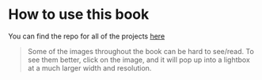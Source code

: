 # How to use this book {-}

You can find the repo for all of the projects [here](https://github.com/robertguss/howtocode-understanding-the-jamstack)

> Some of the images throughout the book can be hard to see/read. To see them better, click on the image, and it will
pop up into a lightbox at a much larger width and resolution.